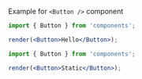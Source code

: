 Example for `<Button />` component

```jsx
import { Button } from 'components';

render(<Button>Hello</Button>);
```

```jsx static
import { Button } from 'components';

render(<Button>Static</Button>);
```
